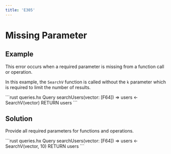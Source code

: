 ```yaml
---
title: 'E305'
---
```


# Missing Parameter

## Example

This error occurs when a required parameter is missing from a function call or operation.

In this example, the `SearchV` function is called without the `k` parameter which is required to limit the number of results.

<CodeGroup>
```rust queries.hx
Query searchUsers(vector: [F64]) =>
    users <- SearchV<Document>(vector)
    RETURN users
```
</CodeGroup>

## Solution

Provide all required parameters for functions and operations.

<CodeGroup>
```rust queries.hx
Query searchUsers(vector: [F64]) =>
    users <- SearchV<Document>(vector, 10)
    RETURN users
```
</CodeGroup>